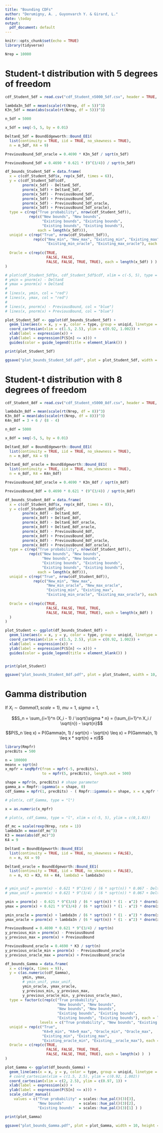 ```yaml
---
title: "Bounding CDFs"
author: "Derumigny, A. , Guyonvarch Y. & Girard, L."
date: \today
output:
  pdf_document: default
---
```


```r
knitr::opts_chunk$set(echo = TRUE)
library(tidyverse)
```


```r
Nrep = 10000
```


# Student-t distribution with 5 degrees of freedom

```r
cdf_Student_5df = read.csv("cdf_Student_n5000_5df.csv", header = TRUE, sep = ",", dec = ".")

lambda3n_5df = mean(scale(rt(Nrep, df = 5))^3)
K3n_5df = mean(abs(scale(rt(Nrep, df = 5)))^3)
```


```r
n_5df = 5000

x_5df = seq(-5, 5, by = 0.01)

DeltanE_5df = BoundEdgeworth::Bound_EE1(
  list(continuity = TRUE, iid = TRUE, no_skewness = TRUE),
  n = n_5df, K4 = 9)

PreviousBound_5df_oracle = 0.4690 * K3n_5df / sqrt(n_5df)

PreviousBound_5df = 0.4690 * 0.621 * (9^(3/4)) / sqrt(n_5df)

df_bounds_Student_5df = data.frame(
  x = c(cdf_Student_5df$x, rep(x_5df, times = 6)),
  y = c(cdf_Student_5df$cdf,
        pnorm(x_5df) - DeltanE_5df,
        pnorm(x_5df) + DeltanE_5df,
        pnorm(x_5df) - PreviousBound_5df,
        pnorm(x_5df) + PreviousBound_5df,
        pnorm(x_5df) - PreviousBound_5df_oracle,
        pnorm(x_5df) + PreviousBound_5df_oracle),
  type = c(rep("True probability", nrow(cdf_Student_5df)),
           rep(c("New bounds", "New bounds",
                 "Existing bounds", "Existing bounds",
                 "Existing bounds", "Existing bounds"),
               each = length(x_5df))),
  uniqid = c(rep("True", nrow(cdf_Student_5df)),
             rep(c("New_min", "New_max", "Existing_min", "Existing_max",
                   "Existing_min_oracle", "Existing_max_oracle"), each = length(x_5df))),
  
  Oracle = c(rep(c(TRUE,
                   FALSE, FALSE,
                   FALSE, FALSE, TRUE, TRUE), each = length(x_5df) ) )
)

# plot(cdf_Student_5df$x, cdf_Student_5df$cdf, xlim = c(-5, 5), type = "l")
# ymin = pnorm(x) - DeltanE
# ymax = pnorm(x) + DeltanE
# 
# lines(x, ymin, col = "red")
# lines(x, ymax, col = "red")
# 
# lines(x, pnorm(x) - PreviousBound, col = "blue")
# lines(x, pnorm(x) + PreviousBound, col = "blue")

plot_Student_5df <- ggplot(df_bounds_Student_5df) + 
  geom_line(aes(x = x, y = y, color = type, group = uniqid, linetype = Oracle)) +
  coord_cartesian(xlim = c(1.5, 2.5), ylim = c(0.92, 1.002)) +
  xlab(label = expression(x)) +
  ylab(label = expression(P(S[n] <= x))) +
  guides(color = guide_legend(title = element_blank()) )

print(plot_Student_5df)

ggsave("plot_bounds_Student_5df.pdf", plot = plot_Student_5df, width = 10, height = 5)
```


<!-- ```{r fig.height=5} -->
<!-- plot(cdf_Student_5df$cdf, pnorm(cdf_Student_5df$x),  type = "l") -->

<!-- plot(pnorm(cdf_Student_5df$x, cdf_Student_5df$cdf, -->
<!--            type = "l", xlim = c(2.09,2.11), ylim = c(0.9815, 0.9825)) -->
<!-- lines(pnorm(cdf_Student_5df$x, pnorm(pnorm(cdf_Student_5df$x), col = "red") -->

<!-- mat_Student = data.frame( -->
<!--   true_cdf = cdf_Student_5df$cdf, -->
<!--   Edge_exp = pnorm(pnorm(cdf_Student_5df$x) -->
<!-- ) -->
<!-- ``` -->

<!-- ```{r} -->
<!-- plot(cdf_Student_5df$x, cdf_Student_5df$cdf, type = "l", xlim = c(1.5, 3.5), ylim = c(0.92, 1.002)) -->
<!-- -->
<!-- lines(x, ymin, col = "red") -->
<!-- lines(x, ymax, col = "red") -->
<!--  -->
<!-- lines(x, pnorm(x) - PreviousBound, col = "blue") -->
<!-- lines(x, pnorm(x) + PreviousBound, col = "blue") -->
<!-- ``` -->


# Student-t distribution with 8 degrees of freedom


```r
cdf_Student_8df = read.csv("cdf_Student_n5000_8df.csv", header = TRUE, sep = ",", dec = ".")

lambda3n_8df = mean(scale(rt(Nrep, df = 8))^3)
K3n_8df = mean(abs(scale(rt(Nrep, df = 8)))^3)
K4n_8df = 3 + 6 / (8 - 4)
```


```r
n_8df = 5000

x_8df = seq(-5, 5, by = 0.01)

DeltanE_8df = BoundEdgeworth::Bound_EE1(
  list(continuity = TRUE, iid = TRUE, no_skewness = TRUE),
  n = n_8df, K4 = 9)

DeltanE_8df_oracle = BoundEdgeworth::Bound_EE1(
  list(continuity = TRUE, iid = TRUE, no_skewness = TRUE),
  n = n_8df, K4 = K4n_8df)

PreviousBound_8df_oracle = 0.4690 * K3n_8df / sqrt(n_8df)

PreviousBound_8df = 0.4690 * 0.621 * (9^(3/4)) / sqrt(n_8df)

df_bounds_Student_8df = data.frame(
  x = c(cdf_Student_8df$x, rep(x_8df, times = 8)),
  y = c(cdf_Student_8df$cdf,
        pnorm(x_8df) - DeltanE_8df,
        pnorm(x_8df) + DeltanE_8df,
        pnorm(x_8df) - DeltanE_8df_oracle,
        pnorm(x_8df) + DeltanE_8df_oracle,
        pnorm(x_8df) - PreviousBound_8df,
        pnorm(x_8df) + PreviousBound_8df,
        pnorm(x_8df) - PreviousBound_8df_oracle,
        pnorm(x_8df) + PreviousBound_8df_oracle),
  type = c(rep("True probability", nrow(cdf_Student_8df)),
           rep(c("New bounds", "New bounds",
                 "New bounds", "New bounds",
                 "Existing bounds", "Existing bounds",
                 "Existing bounds", "Existing bounds"),
               each = length(x_8df))),
  uniqid = c(rep("True", nrow(cdf_Student_8df)),
             rep(c("New_min", "New_max",
                   "New_min_oracle", "New_max_oracle",
                   "Existing_min", "Existing_max",
                   "Existing_min_oracle", "Existing_max_oracle"), each = length(x_8df))),
  
  Oracle = c(rep(c(TRUE,
                   FALSE, FALSE, TRUE, TRUE,
                   FALSE, FALSE, TRUE, TRUE), each = length(x_8df) )
  )
)

plot_Student <- ggplot(df_bounds_Student_8df) + 
  geom_line(aes(x = x, y = y, color = type, group = uniqid, linetype = Oracle)) +
  coord_cartesian(xlim = c(1.5, 2.5), ylim = c(0.92, 1.002)) +
  xlab(label = expression(x)) +
  ylab(label = expression(P(S[n] <= x))) +
  guides(color = guide_legend(title = element_blank()) )


print(plot_Student)

ggsave("plot_bounds_Student_8df.pdf", plot = plot_Student, width = 10, height = 5)
```



# Gamma distribution

If $X_i \sim Gamma(1, scale = 1)$, $mu = 1$, $sigma = 1$,

$$S_n = \sum_{i=1}^n (X_i - 1) / \sqrt{\sigma * n}
= (\sum_{i=1}^n X_i / \sqrt{n}) - \sqrt{n}$$

$$P(S_n \leq x)
= P(Gamma(n, 1) / sqrt{n} - \sqrt{n} \leq x)
= P(Gamma(n, 1) \leq x * sqrt(n) + n)$$

```r
library(Rmpfr)
precBits = 500

n = 100000
meanx = sqrt(n)
x_mpfr = seqMpfr(from = mpfr(-5, precBits),
                 to = mpfr(5, precBits), length.out = 500)

shape = mpfr(n, precBits) # shape parameter
gamma_a = Rmpfr::igamma(a = shape, 0)
cdf_Gamma = mpfr(1, precBits) - ( Rmpfr::igamma(a = shape, x = x_mpfr * sqrt(n) + n) / gamma_a )

# plot(x, cdf_Gamma, type = "l")
```


```r
x = as.numeric(x_mpfr)

# plot(x, cdf_Gamma, type = "l", xlim = c(-5, 5), ylim = c(0,1.02))

df_mc = scale(rexp(Nrep, rate = 1))
lambda3n = mean(df_mc^3)
K3 = mean(abs(df_mc)^3)
K4 = 9

DeltanE = BoundEdgeworth::Bound_EE1(
  list(continuity = TRUE, iid = TRUE, no_skewness = FALSE),
  n = n, K4 = 9)

DeltanE_oracle = BoundEdgeworth::Bound_EE1(
  list(continuity = TRUE, iid = TRUE, no_skewness = FALSE),
  n = n, K3 = K3, K4 = K4, lambda3 = lambda3n)


# ymin_unif = pnorm(x) - 0.621 * 9^(3/4) / (6 * sqrt(n)) * 0.067 - DeltanE
# ymax_unif = pnorm(x) + 0.621 * 9^(3/4) / (6 * sqrt(n)) * 0.067 + DeltanE

ymin = pnorm(x) - 0.621 * 9^(3/4) / (6 * sqrt(n)) * (1 - x^2) * dnorm(x) - DeltanE
ymax = pnorm(x) + 0.621 * 9^(3/4) / (6 * sqrt(n)) * (1 - x^2) * dnorm(x) + DeltanE

ymin_oracle = pnorm(x) + lambda3n / (6 * sqrt(n)) * (1 - x^2) * dnorm(x) - DeltanE_oracle
ymax_oracle = pnorm(x) + lambda3n / (6 * sqrt(n)) * (1 - x^2) * dnorm(x) + DeltanE_oracle

PreviousBound = 0.4690 * 0.621 * 9^(3/4) / sqrt(n)
y_previous_min = pnorm(x) - PreviousBound
y_previous_max = pnorm(x) + PreviousBound

PreviousBound_oracle = 0.4690 * K3 / sqrt(n)
y_previous_oracle_min = pnorm(x) - PreviousBound_oracle
y_previous_oracle_max = pnorm(x) + PreviousBound_oracle

df_bounds_Gamma = data.frame(
  x = c(rep(x, times = 9)),
  y = c(as.numeric(cdf_Gamma),
        ymin, ymax,
        # ymin_unif, ymax_unif,
        ymin_oracle, ymax_oracle,
        y_previous_min, y_previous_max,
        y_previous_oracle_min, y_previous_oracle_max),
  type = factor(c(rep(c("True probability",
                        "New bounds", "New bounds",
                        "New bounds", "New bounds",
                        "Existing bounds", "Existing bounds",
                        "Existing bounds", "Existing bounds"), each = length(x))),
                levels = c("True probability", "New bounds", "Existing bounds")),
  uniqid = rep(c("True",
                 "K4=9_min", "K4=9_max", "Oracle_min", "Oracle_max",
                 "Existing_min", "Existing_max",
                 "Existing_oracle_min", "Existing__oracle_max"), each = length(x) ),
  Oracle = c(rep(c(TRUE,
                   FALSE, FALSE, TRUE, TRUE,
                   FALSE, FALSE, TRUE, TRUE), each = length(x) )  )
)

plot_Gamma <- ggplot(df_bounds_Gamma) + 
  geom_line(aes(x = x, y = y, color = type, group = uniqid, linetype = Oracle)) +
  # coord_cartesian(xlim = c(1.5, 2.5), ylim = c(0.92, 1.002))
  coord_cartesian(xlim = c(2, 2.5), ylim = c(0.97, 1)) +
  xlab(label = expression(x)) +
  ylab(label = expression(P(S[n] <= x))) +
  scale_color_manual(
    values = c("True probability" = scales::hue_pal()(3)[3],
               "New bounds"       = scales::hue_pal()(3)[2],
               "Existing bounds"  = scales::hue_pal()(3)[1] ) )

print(plot_Gamma)

ggsave("plot_bounds_Gamma.pdf", plot = plot_Gamma, width = 10, height = 5)

```


<!-- ```{r} -->
<!-- plot(x, cdf_Gamma, type = "l", xlim = c(1.4, 2.5), ylim = c(0.90, 1.01)) -->

<!-- lines(x, ymin, col = "red") -->
<!-- lines(x, ymax, col = "red") -->

<!-- lines(x, ymin_oracle, col = "green") -->
<!-- lines(x, ymax_oracle, col = "green") -->

<!-- lines(x, ymin_brutal, col = "purple") -->
<!-- lines(x, ymax_brutal, col = "purple") -->

<!-- lines(x, pnorm(x) - PreviousBound, col = "blue") -->
<!-- lines(x, pnorm(x) + PreviousBound, col = "blue") -->
<!-- ``` -->





